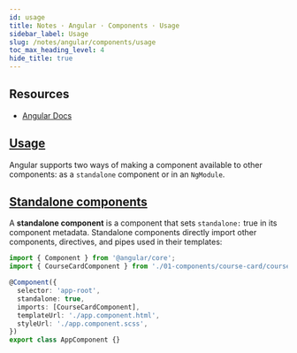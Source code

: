 ```yaml
---
id: usage
title: Notes · Angular · Components · Usage
sidebar_label: Usage
slug: /notes/angular/components/usage
toc_max_heading_level: 4
hide_title: true
---
```



## Resources

- [Angular Docs](https://angular.dev/guide/components/importing)

## [Usage](https://angular.dev/guide/components/importing)

Angular supports two ways of making a component available to other components: as a `standalone` component or in an `NgModule`.

## [Standalone components](https://angular.dev/guide/components/importing#standalone-components)

A **standalone component** is a component that sets `standalone:` true in its component metadata. Standalone components directly import other components, directives, and pipes used in their templates:

```ts {2,6,7} title="src/app/app.component.ts"
import { Component } from '@angular/core';
import { CourseCardComponent } from './01-components/course-card/course-card.component';

@Component({
  selector: 'app-root',
  standalone: true,
  imports: [CourseCardComponent],
  templateUrl: './app.component.html',
  styleUrl: './app.component.scss',
})
export class AppComponent {}
```
